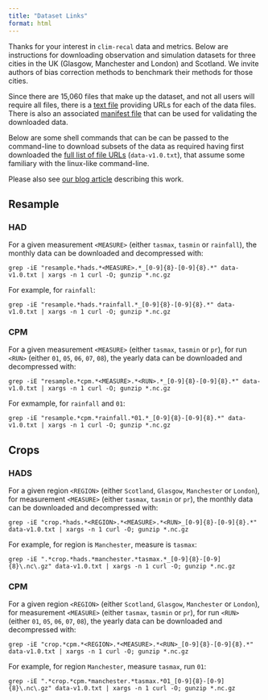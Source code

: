 ```yaml
---
title: "Dataset Links"
format: html
---
```


Thanks for your interest in `clim-recal` data and metrics. Below are instructions for downloading observation and simulation datasets for three cities in the UK (Glasgow, Manchester and London) and Scotland. We invite authors of bias correction methods to benchmark their methods for those cities.

Since there are 15,060 files that make up the dataset, and not all users will require all files, there is a [text file](urls/data-v1.0.txt) providing URLs for each of the data files. There is also an associated [manifest file](urls/manifest_data-v1.0.txt) that can be used for validating the downloaded data.

Below are some shell commands that can be can be passed to the command-line to download subsets of the data as required having first downloaded the [full list of file URLs](urls/data-v1.0.txt) (`data-v1.0.txt`), that assume some familiary with the linux-like command-line.

Please also see [our blog article](https://urban-analytics-technology-platform.github.io/blog/platform_v2_release/) describing this work.

## Resample
### HAD
For a given measurement `<MEASURE>` (either `tasmax`, `tasmin` or `rainfall`), the monthly data can be downloaded and decompressed with:
```shell
grep -iE "resample.*hads.*<MEASURE>.*_[0-9]{8}-[0-9]{8}.*" data-v1.0.txt | xargs -n 1 curl -O; gunzip *.nc.gz
```
For example, for `rainfall`:
```shell
grep -iE "resample.*hads.*rainfall.*_[0-9]{8}-[0-9]{8}.*" data-v1.0.txt | xargs -n 1 curl -O; gunzip *.nc.gz
```

### CPM
For a given measurement `<MEASURE>` (either `tasmax`, `tasmin` or `pr`), for run `<RUN>` (either `01`, `05`, `06`, `07`, `08`), the yearly data can be downloaded and decompressed with:
```shell
grep -iE "resample.*cpm.*<MEASURE>.*<RUN>.*_[0-9]{8}-[0-9]{8}.*" data-v1.0.txt | xargs -n 1 curl -O; gunzip *.nc.gz
```
For exmample, for `rainfall` and `01`:
```shell
grep -iE "resample.*cpm.*rainfall.*01.*_[0-9]{8}-[0-9]{8}.*" data-v1.0.txt | xargs -n 1 curl -O; gunzip *.nc.gz
```

## Crops
### HADS
For a given region `<REGION>` (either `Scotland`, `Glasgow`, `Manchester` or `London`), for measurement `<MEASURE>` (either `tasmax`, `tasmin` or `pr`), the monthly data can be downloaded and decompressed with:
```shell
grep -iE "crop.*hads.*<REGION>.*<MEASURE>.*<RUN>_[0-9]{8}-[0-9]{8}.*" data-v1.0.txt | xargs -n 1 curl -O; gunzip *.nc.gz
```
For example, for region is `Manchester`, measure is `tasmax`:
```shell
grep -iE ".*crop.*hads.*manchester.*tasmax.*_[0-9]{8}-[0-9]{8}\.nc\.gz" data-v1.0.txt | xargs -n 1 curl -O; gunzip *.nc.gz
```

### CPM
For a given region `<REGION>` (either `Scotland`, `Glasgow`, `Manchester` or `London`), for measurement `<MEASURE>` (either `tasmax`, `tasmin` or `pr`), for run `<RUN>` (either `01`, `05`, `06`, `07`, `08`), the yearly data can be downloaded and decompressed with:
```shell
grep -iE "crop.*cpm.*<REGION>.*<MEASURE>.*<RUN>_[0-9]{8}-[0-9]{8}.*" data-v1.0.txt | xargs -n 1 curl -O; gunzip *.nc.gz
```
For example, for region `Manchester`, measure `tasmax`, run `01`:
```shell
grep -iE ".*crop.*cpm.*manchester.*tasmax.*01_[0-9]{8}-[0-9]{8}\.nc\.gz" data-v1.0.txt | xargs -n 1 curl -O; gunzip *.nc.gz
```

